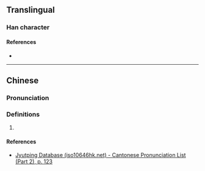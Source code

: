 {{character info/new}}
==Translingual==

===Han character===
{{Han char|rn=72|rad=日|as=09|sn=13|four=|canj=NKA|ids=⿱敄日}}

====References====
* {{Han ref|kx=0498.160|dkj=14054|dj=0866.130|hdz=21528.020|uh=6693|ud=26259}}

----

==Chinese==
{{zh-forms}}

===Pronunciation===
{{zh-pron
|m=mào
|c=mau6
|mc=y
|oc=y
|cat=
}}

===Definitions===
{{zh-hanzi}}

# {{rfdef|lang=zh}}

====References====
* [http://www.iso10646hk.net/jp/document/download.jsp Jyutping Database (iso10646hk.net) - Cantonese Pronunciation List (Part 2), p. 123]